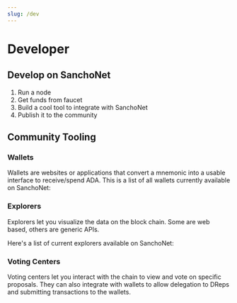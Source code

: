 ```yaml
---
slug: /dev
---
```


# Developer

## Develop on SanchoNet

1. Run a node
2. Get funds from faucet
3. Build a cool tool to integrate with SanchoNet
4. Publish it to the community


## Community Tooling

### Wallets

Wallets are websites or applications that convert a mnemonic into a
usable interface to receive/spend ADA. This is a list of all wallets
currently available on SanchoNet:

### Explorers

Explorers let you visualize the data on the block chain. Some are web
based, others are generic APIs.

Here's a list of current explorers available on SanchoNet:

### Voting Centers

Voting centers let you interact with the chain to view and vote on
specific proposals. They can also integrate with wallets to allow
delegation to DReps and submitting transactions to the wallets.
